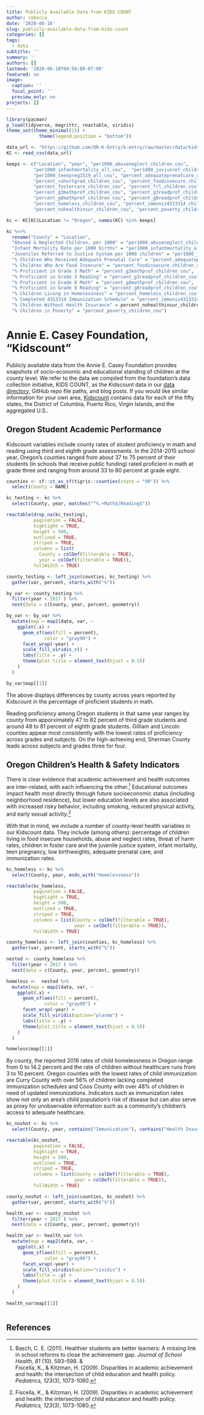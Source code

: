 ```yaml
---
title: Publicly Available Data from KIDS COUNT
author: rebecca
date: '2020-06-16'
slug: publicly-available-data-from-kids-count
categories: []
tags:
  - data
subtitle: ''
summary: ''
authors: []
lastmod: '2020-06-18T04:56:00-07:00'
featured: no
image:
  caption: ''
  focal_point: ''
  preview_only: no
projects: []
---
```


```r
library(pacman)
p_load(tidyverse, magrittr, reactable, viridis)
theme_set(theme_minimal(15) +
            theme(legend.position = "bottom"))

data_url <- "https://github.com/OR-K-Entry/k-entry/raw/master/data/kidscount/kidscount.csv"
KC <- read_csv(data_url)

keeps <- c("Location", "year", "per1000_abuseneglect_children_cou",
          "per1000_infantmortality_all_cou",  "per1000_juvjusref_children_cou",
          "per1000_teenpreg1519_all_cou", "percent_adequateprenatcare_all_cou",
          "percent_cohortgrad_children_cou", "percent_foodinsecure_children_cou",
          "percent_fostercare_children_cou", "percent_frl_children_cou",
          "percent_g3mathprof_children_cou", "percent_g3readprof_children_cou",
          "percent_g8mathprof_children_cou", "percent_g8readprof_children_cou",
          "percent_homeless_children_cou", "percent_immuniz4313314_children_cou",
          "percent_nohealthinsur_children_cou", "percent_poverty_children_cou")

kc <- KC[KC$Location != "Oregon", names(KC) %in% keeps]

kc %<>%
  rename("County" = "Location",
  "Abused & Neglected Children, per 1000" = "per1000_abuseneglect_children_cou",
  "Infant Mortality Rate per 1000 births" = "per1000_infantmortality_all_cou",
  "Juveniles Referred to Justice System per 1000 children" = "per1000_juvjusref_children_cou",
  "% Children Who Received Adequate Prenatal Care" = "percent_adequateprenatcare_all_cou",
  "% Children Who Are Food Insecure" = "percent_foodinsecure_children_cou",
  "% Proficient in Grade 3 Math" = "percent_g3mathprof_children_cou",
  "% Proficient in Grade 3 Reading" = "percent_g3readprof_children_cou",
  "% Proficient in Grade 8 Math" = "percent_g8mathprof_children_cou",
  "% Proficient in Grade 8 Reading" = "percent_g8readprof_children_cou",
  "% Children Living in Homelessness" = "percent_homeless_children_cou",
  "% Completed 4313314 Immunization Schedule" = "percent_immuniz4313314_children_cou",
  "% Children Without Health Insurance" = percent_nohealthinsur_children_cou,
  "% Children in Poverty" = "percent_poverty_children_cou")
```
# Annie E. Casey Foundation, “Kidscount”

Publicly available data from the Annie E. Casey Foundation provides snapshots of socio-economic and educational standing of children at the county level. We refer to the data we compiled from the foundation’s data collection initiative, KIDS COUNT, as the Kidscount data in our [data directory](https://github.com/OR-K-Entry/k-entry/tree/master/data-documentation), GitHub repo file paths, and blog posts. If you would like similar information for your own area, [Kidscount](https://datacenter.kidscount.org/) contains data for each of the fifty states, the District of Columbia, Puerto Rico, Virgin Islands, and the aggregated U.S..

## Oregon Student Academic Performance

Kidscount variables include county rates of student proficiency in math and reading using third and eighth grade assessments. In the 2014-2015 school year, Oregon’s counties ranged from about 37 to 75 percent of their students (in schools that receive public funding) rated proficient in math at grade three and ranging from around 33 to 80 percent at grade eight.

```r
counties <- sf::st_as_sf(tigris::counties(state = "OR")) %>% 
  select(County = NAME)
```

```r
kc_testing <- kc %>% 
  select(County, year, matches("^%.+Math$|Reading$"))

reactable(drop_na(kc_testing), 
          pagination = FALSE, 
          highlight = TRUE, 
          height = 500, 
          outlined = TRUE, 
          striped = TRUE,  
          columns = list(
            County = colDef(filterable = TRUE), 
            year = colDef(filterable = TRUE)), 
          fullWidth = TRUE)

county_testing <- left_join(counties, kc_testing) %>% 
  gather(var, percent, starts_with("%")) 

by_var <- county_testing %>% 
  filter(year < 2017 ) %>% 
  nest(data = c(County, year, percent, geometry))

by_var <- by_var %>% 
  mutate(map = map2(data, var, ~
    ggplot(.x) +
      geom_sf(aes(fill = percent),
              color = "gray90") +
      facet_wrap(~year) +
      scale_fill_viridis_c() +
      labs(title = .y) +
      theme(plot.title = element_text(hjust = 0.5))
    )
  )

by_var$map[[1]]
```
The above displays differences by county across years reported by Kidscount in the percentage of proficient students in math.

Reading proficiency among Oregon students in that same year ranges by county from apporximately 47 to 82 percent of third grade students and around 48 to 81 percent of eighth grade students. Gilliam and Lincoln counties appear most consistently with the lowest rates of proficiency across grades and subjects. On the high-achieving end, Sherman County leads across subjects and grades three for four.


## Oregon Children’s Health & Safety Indicators

There is clear evidence that academic achievement and health outcomes are inter-related, with each influencing the other.[^1]  Educational outcomes impact health most directly through future socioeconomic status (including neighborhood residence), but lower education levels are also associated with increased risky behavior, including smoking, reduced physical activity, and early sexual activity.[^2]

With that in mind, we include a number of county-level health variables in our Kidscount data. They include (among others): percentage of children living in food insecure households, abuse and neglect rates, threat of harm rates, children in foster care and the juvenile justice system, infant mortality, teen pregnancy, low birthweights, adequate prenatal care, and immunization rates. 

```r
kc_homeless <- kc %>% 
  select(County, year, ends_with("Homelessness"))

reactable(kc_homeless, 
          pagination = FALSE, 
          highlight = TRUE, 
          height = 500, 
          outlined = TRUE, 
          striped = TRUE,  
          columns = list(County = colDef(filterable = TRUE), 
                         year = colDef(filterable = TRUE)), 
          fullWidth = TRUE)

county_homeless <- left_join(counties, kc_homeless) %>% 
  gather(var, percent, starts_with("%")) 

nested <- county_homeless %>% 
  filter(year < 2017 ) %>% 
  nest(data = c(County, year, percent, geometry))

homeless <-  nested %>% 
  mutate(map = map2(data, var, ~
    ggplot(.x) +
      geom_sf(aes(fill = percent),
              color = "gray90") +
      facet_wrap(~year) +
      scale_fill_viridis(option="plasma") +
      labs(title = .y) +
      theme(plot.title = element_text(hjust = 0.5))
    )
  )

homeless$map[[1]]
```
By county, the reported 2016 rates of child homelessness in Oregon range from 0 to 14.2 percent and the rate of children without healthcare runs from 3 to 10 percent. Oregon counties with the lowest rates of child immunization are Curry County with over 56% of children lacking completed immunization schedules and Coos County with over 48% of children in need of updated immunizations. Indicators such as immunization rates show not only an area’s child population’s risk of disease but can also serve as proxy for unobservable information such as a community’s children’s access to adequate healthcare.

```r
kc_noshot <- kc %>% 
  select(County, year, contains("Immunization"), contains("Health Insurance"))

reactable(kc_noshot, 
          pagination = FALSE, 
          highlight = TRUE, 
          height = 500, 
          outlined = TRUE, 
          striped = TRUE,  
          columns = list(County = colDef(filterable = TRUE), 
                         year = colDef(filterable = TRUE)), 
          fullWidth = TRUE)

county_noshot <- left_join(counties, kc_noshot) %>% 
  gather(var, percent, starts_with("%")) 

health_var <- county_noshot %>% 
  filter(year < 2017 ) %>% 
  nest(data = c(County, year, percent, geometry))

health_var <- health_var %>% 
  mutate(map = map2(data, var, ~
    ggplot(.x) +
      geom_sf(aes(fill = percent),
              color = "gray90") +
      facet_wrap(~year) +
      scale_fill_viridis(option="cividis") +
      labs(title = .y) +
      theme(plot.title = element_text(hjust = 0.5))
    )
  )

health_var$map[[1]]
```

```r

```

## References
[^1]: Basch, C. E. (2011). Healthier students are better learners: A missing link in school reforms to close the achievement gap. *Journal of School Health, 81* (10), 593–598.   &    
Fiscella, K., & Kitzman, H. (2009). Disparities in academic achievement and health: the intersection of child education and health policy. *Pediatrics, 123(3)*, 1073-1080. 

[^2]: Fiscella, K., & Kitzman, H. (2009). Disparities in academic achievement and health: the intersection of child education and health policy. *Pediatrics, 123(3)*, 1073-1080. 